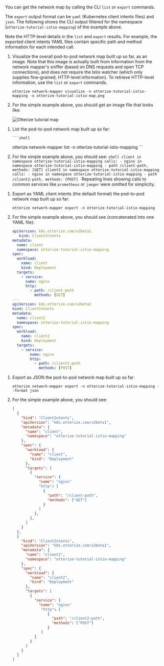 You can get the network map by calling the CLI `list` or `export` commands.

The `export` output format can be `yaml` (Kubernetes client intents files) and `json`.
The following shows the CLI output filtered for the namespace (`otterize-tutorial-istio-mapping`) of the example above.

Note the HTTP-level details in the `list` and `export` results. For example, the exported client intents YAML files contain specific path and method information for each intended call.

<Tabs>
  <TabItem value="image" label="Image" default>

1. Visualize the overall pod-to-pod network map built up so far, as an image. Note that this image is actually built from information from the network mapper's sniffer (based on DNS requests and open TCP connections), and does not require the Istio watcher (which only supplies fine-grained, HTTP-level information). To retrieve HTTP-level information, use the `list` or `export` commands.

   ```shell
   otterize network-mapper visualize -n otterize-tutorial-istio-mapping -o otterize-tutorial-istio-map.png
   ```
2. For the simple example above, you should get an image file that looks like:

   ![Otterize tutorial map](/img/quick-tutorials/network-mapper/otterize-tutorial-istio-map.png)

</TabItem>
  <TabItem value="list" label="List">

1. List the pod-to-pod network map built up so far:

       ```shell
      otterize network-mapper list -n otterize-tutorial-istio-mapping
       ```
2. For the simple example above, you should see:
       ```shell
        client in namespace otterize-tutorial-istio-mapping calls:
          - nginx in namespace otterize-tutorial-istio-mapping
            - path /client-path, methods: [GET]
        client2 in namespace otterize-tutorial-istio-mapping calls:
          - nginx in namespace otterize-tutorial-istio-mapping
            - path /client2-path, methods: [POST]
       ```
    Repeating lines showing calls to common services like `prometheus` or `jaeger` were omitted for simplicity.


</TabItem>
  <TabItem value="intents" label="Export as intents">

1. Export as YAML client intents (the default format) the pod-to-pod network map built up so far:

   ```shell
   otterize network-mapper export -n otterize-tutorial-istio-mapping
   ```

2. For the simple example above, you should see (concatenated into one YAML file):
   ```yaml
   apiVersion: k8s.otterize.com/v2beta1
      kind: ClientIntents
   metadata:
     name: client
     namespace: otterize-tutorial-istio-mapping
   spec:
     workload:
       name: client
       kind: Deployment
     targets:
       - service:
         name: nginx
         http:
           - path: /client-path
             methods: [GET]
   ---
   apiVersion: k8s.otterize.com/v2beta1
   kind: ClientIntents
   metadata:
     name: client2
     namespace: otterize-tutorial-istio-mapping
   spec:
     workload:
       name: client2
       kind: Deployment
     targets:
       - service:
           name: nginx
           http:
             - path: /client2-path
               methods: [POST]
   ```

</TabItem>
  <TabItem value="json" label="Export as JSON">

1. Export as JSON the pod-to-pod network map built up so far:
   ```shell
   otterize network-mapper export -n otterize-tutorial-istio-mapping --format json
   ```

2. For the simple example above, you should see:

    ```json
    [
      {
        "kind": "ClientIntents",
        "apiVersion": "k8s.otterize.com/v2beta1",
        "metadata": {
          "name": "client",
          "namespace": "otterize-tutorial-istio-mapping"
        },
        "spec": {
          "workload": {
            "name": "client",
            "kind": "Deployment"
          },
          "targets": [
            {
              "service": {
                "name": "nginx"
                "http": [
                  {
                    "path": "/client-path",
                    "methods": ["GET"]
                  }
                ]
              },
            },
          ]
        }
      },
      {
        "kind": "ClientIntents",
        "apiVersion": "k8s.otterize.com/v2beta1",
        "metadata": {
          "name": "client2",
          "namespace": "otterize-tutorial-istio-mapping"
        },
        "spec": {
          "workload": {
            "name": "client2",
            "kind": "Deployment"
          },
          "targets": [
            {
              "service": {
                "name": "nginx"
                 "http": [
                    {
                      "path": "/client2-path",
                      "methods": ["POST"]
                    }
                 ]
              }
            }
          ]
        }
      }
    ]
    ```

</TabItem>
</Tabs>
